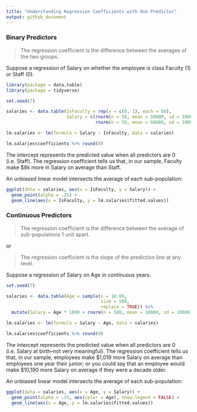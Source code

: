```yaml
---
title: "Understanding Regression Coefficients with One Predictor"
output: github_document
---
```


### Binary Predictors

> The regression coefficient is the difference between the averages of the two groups.

Suppose a regression of Salary on whether the employee is class Faculty (1) or Staff (0).  

```r
library(package = data.table)
library(package = tidyverse)

set.seed(7)

salaries <- data.table(IsFaculty = rep(x = c(0, 1), each = 50),
                       Salary = c(rnorm(n = 50, mean = 50000, sd = 10000),
                                  rnorm(n = 50, mean = 60000, sd = 10000)))

lm.salaries <- lm(formula = Salary ~ IsFaculty, data = salaries)

lm.salaries$coefficients %>% round(0)
```

The intercept represents the predicted value when all predictors are 0 (i.e. Staff). The regression coefficient tells us that, in our sample, Faculty make $8k more in Salary on average than Staff.  

An unbiased linear model intersects the average of each sub-population:

```r
ggplot(data = salaries, aes(x = IsFaculty, y = Salary)) + 
  geom_point(alpha = .25) +
  geom_line(aes(x = IsFaculty, y = lm.salaries$fitted.values))
```

### Continuous Predictors

> The regression coefficient is the difference between the average of sub-populations 1 unit apart.

or

> The regression coefficient is the slope of the prediction line at any level.

Suppose a regression of Salary on Age in continuous years.

```r
set.seed(7)

salaries <- data.table(Age = sample(x = 18:69, 
                                    size = 500, 
                                    replace = TRUE)) %>%
  mutate(Salary = Age * 1000 + rnorm(n = 500, mean = 10000, sd = 10000))

lm.salaries <- lm(formula = Salary ~ Age, data = salaries)

lm.salaries$coefficients %>% round(0)
```

The intercept represents the predicted value when all predictors are 0 (i.e. Salary at birth--not very meaningful). The regression coefficient tells us that, in our sample, employees make $1,019 more Salary on average than employees one year their junior; or you could say that an employee would make \$10,190 more Salary on
average if they were a decade older.  

An unbiased linear model intersects the average of each sub-population:
```r
ggplot(data = salaries, aes(x = Age, y = Salary)) +
  geom_point(alpha = .25, aes(color = Age), show.legend = FALSE) +
  geom_line(aes(x = Age, y = lm.salaries$fitted.values))
```